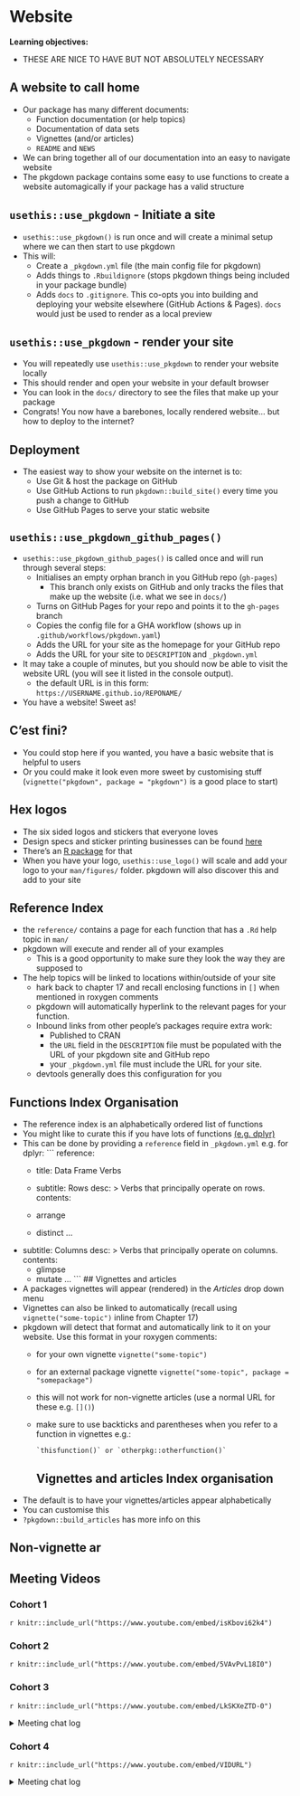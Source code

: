 # Website

**Learning objectives:**

- THESE ARE NICE TO HAVE BUT NOT ABSOLUTELY NECESSARY

## A website to call home  

- Our package has many different documents:  
  - Function documentation (or help topics)  
  - Documentation of data sets  
  - Vignettes (and/or articles)  
  - `README` and `NEWS`  
    
- We can bring together all of our documentation into an easy to navigate website  
- The pkgdown package contains some easy to use functions to create a website automagically if your package has a valid structure  

## `usethis::use_pkgdown` - Initiate a site  

- `usethis::use_pkgdown()` is run once and will create a minimal setup where we can then start to use pkgdown  
- This will:  
  - Create a `_pkgdown.yml` file (the main config file for pkgdown)  
  - Adds things to `.Rbuildignore` (stops pkgdown things being included in your package bundle)  
  - Adds `docs` to `.gitignore`. This co-opts you into building and deploying your website elsewhere (GitHub Actions & Pages). `docs` would just be used to render as a local preview  
  
## `usethis::use_pkgdown` - render your site  
- You will repeatedly use `usethis::use_pkgdown` to render your website locally  
- This should render and open your website in your default browser  
- You can look in the `docs/` directory to see the files that make up your package  
- Congrats! You now have a barebones, locally rendered website... but how to deploy to the internet?  

## Deployment 

- The easiest way to show your website on the internet is to:  
  - Use Git & host the package on GitHub  
  - Use GitHub Actions to run `pkgdown::build_site()` every time you push a change to GitHub  
  - Use GitHub Pages to serve your static website  

## `usethis::use_pkgdown_github_pages()`  

- `usethis::use_pkgdown_github_pages()` is called once and will run through several steps:  
  - Initialises an empty orphan branch in you GitHub repo (`gh-pages`)  
    - This branch only exists on GitHub and only tracks the files that make up the website (i.e. what we see in `docs/`)  
  - Turns on GitHub Pages for your repo and points it to the `gh-pages` branch  
  - Copies the config file for a GHA workflow (shows up in `.github/workflows/pkgdown.yaml`)  
  - Adds the URL for your site as the homepage for your GitHub repo  
  - Adds the URL for your site to `DESCRIPTION` and `_pkgdown.yml`  

- It may take a couple of minutes, but you should now be able to visit the website URL (you will see it listed in the console output).  
  - the default URL is in this form:  
  `https://USERNAME.github.io/REPONAME/`
- You have a website! Sweet as!  

## C'est fini?  

- You could stop here if you wanted, you have a basic website that is helpful to users  
- Or you could make it look even more sweet by customising stuff (`vignette("pkgdown", package = "pkgdown")` is a good place to start)  

## Hex logos  

- The six sided logos and stickers that everyone loves  
- Design specs and sticker printing businesses can be found [here](http://hexb.in/sticker.html)  
- There's an [R package](https://github.com/GuangchuangYu/hexSticker) for that  
- When you have your logo, `usethis::use_logo()` will scale and add your logo to your `man/figures/` folder. pkgdown will also discover this and add to your site  

## Reference Index  

- the `reference/` contains a page for each function that has a `.Rd` help topic in `man/`  
- pkgdown will execute and render all of your examples  
  - This is a good opportunity to make sure they look the way they are supposed to  
- The help topics will be linked to locations within/outside of your site  
  - hark back to chapter 17 and recall enclosing functions in `[]` when mentioned in roxygen comments  
  - pkgdown will automatically hyperlink to the relevant pages for your function.  
  - Inbound links from other people's packages require extra work:  
    - Published to CRAN  
    - the `URL` field in the `DESCRIPTION` file must be populated with the URL of your pkgdown site and GitHub repo  
    - your `_pkgdown.yml` file must include the URL for your site.  
  - devtools generally does this configuration for you  
  
## Functions Index Organisation  

- The reference index is an alphabetically ordered list of functions  
- You might like to curate this if you have lots of functions  [(e.g. dplyr)](https://dplyr.tidyverse.org/reference/)  
- This can be done by providing a `reference` field in `_pkgdown.yml` e.g. for dplyr:
  ```
  reference:
  - title: Data Frame Verbs
  
  - subtitle: Rows
  desc: >
    Verbs that principally operate on rows.
  contents:
  - arrange
  - distinct
  ...

- subtitle: Columns
  desc: >
    Verbs that principally operate on columns.
  contents:
  - glimpse
  - mutate
  ...
  ```
## Vignettes and articles  

- A packages vignettes will appear (rendered) in the _Articles_ drop down menu  
- Vignettes can also be linked to automatically (recall using `vignette("some-topic")` inline from Chapter 17)  
- pkgdown will detect that format and automatically link to it on your website. Use this format in your roxygen comments:  
  - for your own vignette `vignette("some-topic")`  
  - for an external package vignette `vignette("some-topic", package = "somepackage")`  
  - this will not work for non-vignette articles (use a normal URL for these e.g. `[]()`)  
  - make sure to use backticks and parentheses when you refer to a function in vignettes e.g.:  
    ```
    `thisfunction()` or `otherpkg::otherfunction()`
    ```  
## Vignettes and articles Index organisation  

- The default is to have your vignettes/articles appear alphabetically  
- You can customise this
- `?pkgdown::build_articles` has more info on this

## Non-vignette ar

## Meeting Videos

### Cohort 1

`r knitr::include_url("https://www.youtube.com/embed/isKbovi62k4")`


### Cohort 2

`r knitr::include_url("https://www.youtube.com/embed/5VAvPvL18I0")`


### Cohort 3

`r knitr::include_url("https://www.youtube.com/embed/LkSKXeZTD-0")`

<details>
<summary> Meeting chat log </summary>

```
00:29:06	Ryan Metcalf:	https://blog.jdriven.com/2020/10/automating-hosting-revealjs-slides-on-gitlab/
00:53:57	Arun Chavan:	https://rstudio.github.io/distill/website.html
00:55:46	Brendan Lam:	Cool! I didn’t even remember what's on my repo
01:05:13	Brendan Lam:	As someone who didn't know what Docker is, this was very informative. thanks, Ryan!
```
</details>


### Cohort 4

`r knitr::include_url("https://www.youtube.com/embed/VIDURL")`

<details>
<summary> Meeting chat log </summary>

```
LOG
```
</details>
